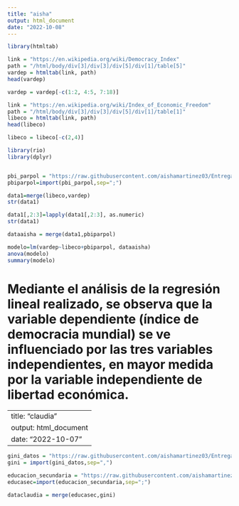 ---
title: "aisha"
output: html_document
date: "2022-10-08"
---

```{r}
library(htmltab)

link = "https://en.wikipedia.org/wiki/Democracy_Index"
path = "/html/body/div[3]/div[3]/div[5]/div[1]/table[5]"
vardep = htmltab(link, path)
head(vardep)
```
```{r}
vardep = vardep[-c(1:2, 4:5, 7:18)]

link = "https://en.wikipedia.org/wiki/Index_of_Economic_Freedom"
path = "/html/body/div[3]/div[3]/div[5]/div[1]/table[1]"
libeco = htmltab(link, path)
head(libeco)
```


```{r}
libeco = libeco[-c(2,4)]

library(rio)
library(dplyr)


pbi_parpol = "https://raw.githubusercontent.com/aishamartinez03/Entregables-EST/main/pbi_parpol.csv"
pbiparpol=import(pbi_parpol,sep=";")

data1=merge(libeco,vardep)
str(data1)
```

```{r}
data1[,2:3]=lapply(data1[,2:3], as.numeric)
str(data1)
```

```{r}
dataaisha = merge(data1,pbiparpol)
```

```{r}
modelo=lm(vardep~libeco+pbiparpol, dataaisha)
anova(modelo)
summary(modelo)
```

# Mediante el análisis de la regresión lineal realizado, se observa que la variable dependiente (índice de democracia mundial) se ve influenciado por las tres variables independientes, en mayor medida por la variable independiente de libertad económica.





---
title: "claudia"
output: html_document
date: "2022-10-07"
---


```{r}
gini_datos = "https://raw.githubusercontent.com/aishamartinez03/Entregables-EST/main/giniexport.csv"
gini = import(gini_datos,sep=",")

```

```{r}
educacion_secundaria = "https://raw.githubusercontent.com/aishamartinez03/Entregables-EST/main/educacion_secundaria.csv"
educasec=import(educacion_secundaria,sep=";")
```

```{r}
dataclaudia = merge(educasec,gini)
```


